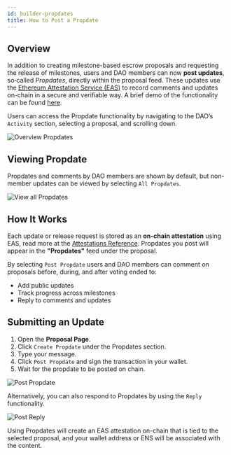 ```yaml
---
id: builder-propdates
title: How to Post a Propdate
---
```


## Overview

In addition to creating milestone-based escrow proposals and requesting the release of milestones, users and DAO members can now **post updates**, so‑called *Propdates*, directly within the proposal feed. These updates use the [Ethereum Attestation Service (EAS)](https://docs.attest.org/) to record comments and updates on-chain in a secure and verifiable way. A brief demo of the functionality can be found [here](https://www.loom.com/share/d1a42ab110b94c7e8df8ec6452dd3669?sid=b4b5399f-f706-4b1a-8b80-097cab658769).

Users can access the Propdate functionality by navigating to the DAO’s `Activity` section, selecting a proposal, and scrolling down.

![Overview Propdates](./public/guides/propdateGuide/Overview-propdates.png)

## Viewing Propdate

Propdates and comments by DAO members are shown by default, but non-member updates can be viewed by selecting `All Propdates`.

![View all Propdates](./public/guides/propdateGuide/all-propdates.png)

## How It Works

Each update or release request is stored as an **on-chain attestation** using EAS, read more at the [Attestations Reference](../reference/attestations.mdx). Propdates you post will appear in the **"Propdates"** feed under the proposal.

By selecting `Post Propdate` users and DAO members can comment on proposals before, during, and after voting ended to:

- Add public updates
- Track progress across milestones
- Reply to comments and updates

## Submitting an Update

1. Open the **Proposal Page**.
2. Click `Create Propdate` under the Propdates section.
3. Type your message.
4. Click `Post Propdate` and sign the transaction in your wallet.
5. Wait for the propdate to be posted on chain.

![Post Propdate](./public/guides/propdateGuide/postpropdate.gif)

Alternatively, you can also respond to Propdates by using the `Reply` functionality.

![Post Reply](./public/guides/propdateGuide/replypropdate.gif)

Using Propdates will create an EAS attestation on-chain that is tied to the selected proposal, and your wallet address or ENS will be associated with the content.
